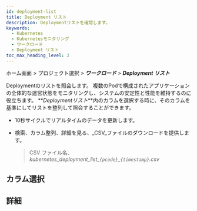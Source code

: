 ```yaml
---
id: deployment-list
title: Deployment リスト
description: Deploymentリストを確認します。
keywords:
  - Kubernetes
  - Kubernetesモニタリング
  - ワークロード
  - Deployment リスト
toc_max_heading_level: 2
---
```


ホーム画面 > プロジェクト選択 > **_ワークロード_** > **_Deployment リスト_**

Deploymentのリストを照会します。 複数のPodで構成されたアプリケーションの全体的な運営状態をモニタリングし、システムの安定性と性能を維持するのに役立ちます。 **_Deploymentリスト_**内のカラムを選択する時に、そのカラムを基準にしてリストを整列して照会することができます。

<ImgLang img='k8s-deployment-list.png' desc='Deployment リスト' />

- 10秒サイクルでリアルタイムのデータを更新します。

- 検索、カラム整列、詳細を見る、_CSV_ファイルのダウンロードを提供します。

  > CSV ファイル名、_kubernetes\_deployment\_list\_`{pcode}`\_`{timestamp}`.csv_

## カラム選択


<K8slistcl />
 
## 詳細


<K8slistdetail />
